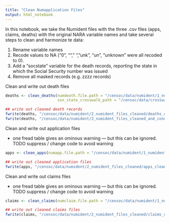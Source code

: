```yaml
---
title: "Clean Numapplication Files"
output: html_notebook
---
```


In this notebook, we take the Numident files with the three .csv files (apps, claims, deaths) with the original NARA variable names and take several steps to clean and harmonize te data:

1. Rename variable names
2. Recode values to NA ("0", "", " ", "unk", "un", "unknown" were all recoded to 0). 
3. Add a "socstate" variable for the death records, reporting the state in which the Social Security number was issued 
4. Remove all masked records (e.g. zzzz records)

Clean and write out death files 


```r
deaths <- clean_deaths(numdeath.file.path = "/censoc/data/numident/1_numident_files_with_original_varnames/deaths_original.csv",
                       ssn_state_crosswalk_path = "/censoc/data/crosswalks/ssn_to_state_crosswalk.csv")

## write out cleaned death records
fwrite(deaths, "/censoc/data/numident/2_numident_files_cleaned/deaths_cleaned.csv")
fwrite(deaths, "/censoc/data/numident/3_numident_files_cleaned_and_condensed/deaths_cleaned.csv")
```

Clean and write out application files 

- one fread table gives an ominous warning — but this can be ignored. 
TODO suppress / change code to avoid warning
```r
apps <- clean_apps(numapp.file.path = "/censoc/data/numident/1_numident_files_with_original_varnames/applications_original.csv")

## write out cleaned application files
fwrite(apps, "/censoc/data/numident/2_numident_files_cleaned/apps_cleaned.csv")
```

Clean and write out claims files 

- one fread table gives an ominous warning — but this can be ignored. 
TODO suppress / change code to avoid warning
```r
claims <- clean_claims(numclaim.file.path = "/censoc/data/numident/1_numident_files_with_original_varnames/claims_original.csv")

## write out cleaned claims files
fwrite(claims, "/censoc/data/numident/2_numident_files_cleaned/claims_cleaned.csv")
```
